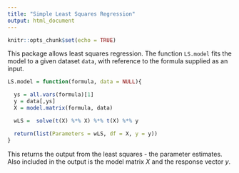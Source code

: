 ```yaml
---
title: "Simple Least Squares Regression"
output: html_document
---
```


```r
knitr::opts_chunk$set(echo = TRUE)
```


This package allows least squares regression. The function `LS.model` fits the model to a given dataset `data`, with reference to the formula supplied as an input.

```r
LS.model = function(formula, data = NULL){

  ys = all.vars(formula)[1]
  y = data[,ys]
  X = model.matrix(formula, data)

  wLS =  solve(t(X) %*% X) %*% t(X) %*% y

  return(list(Parameters = wLS, df = X, y = y))
}
```

This returns the output from the least squares - the parameter estimates. Also included in the output is the model matrix $X$ and the response vector $y$.

